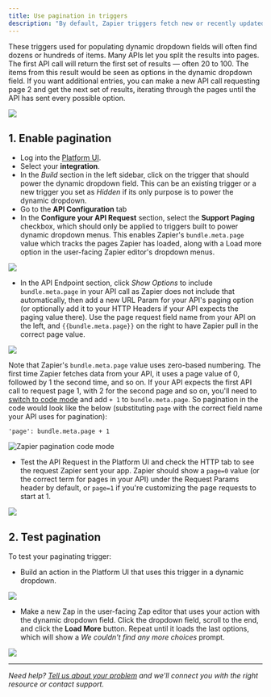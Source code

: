 ```yaml
---
title: Use pagination in triggers
description: "By default, Zapier triggers fetch new or recently updated data to start Zaps, and only need to find the most recently added items. Triggers can also be used to populate [dynamic dropdown fields](/platform/build/add-fields#dynamic-dropdown), and there they need to find all possible items to populate the field."
---
```

These triggers used for populating dynamic dropdown fields will often find dozens or hundreds of items. Many APIs let you split the results into pages. The first API call will return the first set of results — often 20 to 100. The items from this result would be seen as options in the dynamic dropdown field. If you want additional entries, you can make a new API call requesting page 2 and get the next set of results, iterating through the pages until the API has sent every possible option.

<Frame> <img src="/images/f59291e5a74d1977648850f84513e33e.png" /> </Frame>

## 1\. Enable pagination

*   Log into the [Platform UI](https://zapier.com/app/developer).
*   Select your **integration**.
*   In the _Build_ section in the left sidebar, click on the trigger that should power the dynamic dropdown field. This can be an existing trigger or a new trigger you set as _Hidden_ if its only purpose is to power the dynamic dropdown.
*   Go to the **API Configuration** tab
*   In the **Configure your API Request** section, select the **Support Paging** checkbox, which should only be applied to triggers built to power dynamic dropdown menus. This enables Zapier's `bundle.meta.page` value which tracks the pages Zapier has loaded, along with a Load more option in the user-facing Zapier editor's dropdown menus.

<Frame> <img src="/images/4680b6dd27b3db71b8364177e351fdd5.png" /> </Frame>

*   In the API Endpoint section, click _Show Options_ to include `bundle.meta.page` in your API call as Zapier does not include that automatically, then add a new URL Param for your API's paging option (or optionally add it to your HTTP Headers if your API expects the paging value there). Use the page request field name from your API on the left, and `{{bundle.meta.page}}` on the right to have Zapier pull in the correct page value.
<Frame> <img src="/images/2492cb37ec953861cceaf243c0625285.png" /> </Frame>

Note that Zapier's `bundle.meta.page` value uses zero-based numbering. The first time Zapier fetches data from your API, it uses a page value of 0, followed by 1 the second time, and so on. If your API expects the first API call to request page 1, with 2 for the second page and so on, you'll need to [switch to code mode](/platform/build/code-mode) and add `+ 1` to `bundle.meta.page`. So pagination in the code would look like the below (substituting `page` with the correct field name your API uses for pagination):

`'page': bundle.meta.page + 1`

![Zapier pagination code mode](/images/8e7923caa73ff68ea6061d61ad37e451.png)

*   Test the API Request in the Platform UI and check the HTTP tab to see the request Zapier sent your app. Zapier should show a `page=0` value (or the correct term for pages in your API) under the Request Params header by default, or `page=1` if you're customizing the page requests to start at 1.

<Frame> <img src="/images/78b76bad2188b7594325c2c6bb85f121.png" /> </Frame>

## 2\. Test pagination

To test your paginating trigger:

*   Build an action in the Platform UI that uses this trigger in a dynamic dropdown.

<Frame> <img src="/images/d7d14e885062e466c4bcbbab8dcfd535.png" /> </Frame>

*   Make a new Zap in the user-facing Zap editor that uses your action with the dynamic dropdown field. Click the dropdown field, scroll to the end, and click the **Load More** button. Repeat until it loads the last options, which will show a _We couldn't find any more choices_ prompt.

<Frame> <img src="/images/b2d1a5bf597c95f8615ca009ee7d66c6.png" /> </Frame>

- - -

_Need help? [Tell us about your problem](https://developer.zapier.com/contact) and we'll connect you with the right resource or contact support._
